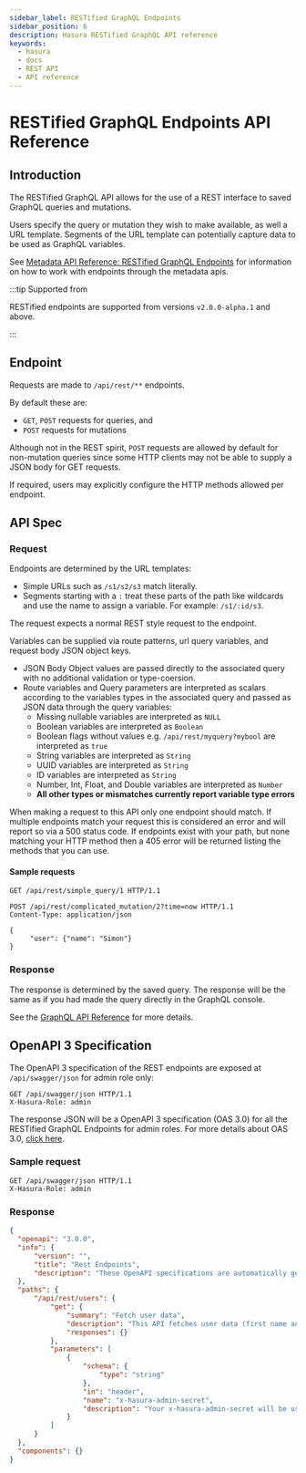 ```yaml
---
sidebar_label: RESTified GraphQL Endpoints
sidebar_position: 6
description: Hasura RESTified GraphQL API reference
keywords:
  - hasura
  - docs
  - REST API
  - API reference
---
```


# RESTified GraphQL Endpoints API Reference

## Introduction

The RESTified GraphQL API allows for the use of a REST interface to
saved GraphQL queries and mutations.

Users specify the query or mutation they wish to make available, as well
a URL template. Segments of the URL template can potentially capture
data to be used as GraphQL variables.

See [Metadata API Reference: RESTified GraphQL Endpoints](/graphql/core/api-reference/metadata-api/restified-endpoints.mdx) for information on how to work
with endpoints through the metadata apis.

:::tip Supported from

RESTified endpoints are supported from versions `v2.0.0-alpha.1` and
above.

:::

## Endpoint

Requests are made to `/api/rest/**` endpoints.

By default these are:

-   `GET`, `POST` requests for queries, and
-   `POST` requests for mutations

Although not in the REST spirit, `POST` requests are allowed by default
for non-mutation queries since some HTTP clients may not be able to
supply a JSON body for GET requests.

If required, users may explicitly configure the HTTP methods allowed per
endpoint.

## API Spec

### Request

Endpoints are determined by the URL templates:

-   Simple URLs such as `/s1/s2/s3` match literally.
-   Segments starting with a `:` treat these parts of the path like
    wildcards and use the name to assign a variable. For example:
    `/s1/:id/s3`.

The request expects a normal REST style request to the endpoint.

Variables can be supplied via route patterns, url query variables, and
request body JSON object keys.

-   JSON Body Object values are passed directly to the associated query
    with no additional validation or type-coersion.
-   Route variables and Query parameters are interpreted as scalars
    according to the variables types in the associated query and passed
    as JSON data through the query variables:
    -   Missing nullable variables are interpreted as `NULL`
    -   Boolean variables are interpreted as `Boolean`
    -   Boolean flags without values e.g. `/api/rest/myquery?mybool` are
        interpreted as `true`
    -   String variables are interpreted as `String`
    -   UUID variables are interpreted as `String`
    -   ID variables are interpreted as `String`
    -   Number, Int, Float, and Double variables are interpreted as
        `Number`
    -   **All other types or mismatches currently report variable type
        errors**

When making a request to this API only one endpoint should match. If
multiple endpoints match your request this is considered an error and
will report so via a 500 status code. If endpoints exist with your path,
but none matching your HTTP method then a 405 error will be returned
listing the methods that you can use.

#### Sample requests

```http
GET /api/rest/simple_query/1 HTTP/1.1
```

```http
POST /api/rest/complicated_mutation/2?time=now HTTP/1.1
Content-Type: application/json

{
     "user": {"name": "Simon"}
}
```

### Response

The response is determined by the saved query. The response will be the
same as if you had made the query directly in the GraphQL console.

See the [GraphQL API Reference](/graphql/core/api-reference/graphql-api/index.mdx) for more details.

## OpenAPI 3 Specification

The OpenAPI 3 specification of the REST endpoints are exposed at
`/api/swagger/json` for admin role only:

```http
GET /api/swagger/json HTTP/1.1
X-Hasura-Role: admin
```

The response JSON will be a OpenAPI 3 specification (OAS 3.0) for all
the RESTified GraphQL Endpoints for admin roles. For more details about
OAS 3.0, [click here](https://swagger.io/specification/).

### Sample request

```http
GET /api/swagger/json HTTP/1.1
X-Hasura-Role: admin
```

### Response

```json
{
  "openapi": "3.0.0",
  "info": {
      "version": "",
      "title": "Rest Endpoints",
      "description": "These OpenAPI specifications are automatically generated by Hasura."
  },
  "paths": {
      "/api/rest/users": {
          "get": {
              "summary": "Fetch user data",
              "description": "This API fetches user data (first name and last name) from the users table.\n***\nThe GraphQl query for this endpoint is:\n```graphql\nquery MyQuery{\n  users {\n    first_name\n    last_name\n  }\n}\n```",
              "responses": {}
          },
          "parameters": [
              {
                  "schema": {
                      "type": "string"
                  },
                  "in": "header",
                  "name": "x-hasura-admin-secret",
                  "description": "Your x-hasura-admin-secret will be used for authentication of the API request."
              }
          ]
      }
  },
  "components": {}
}
```
